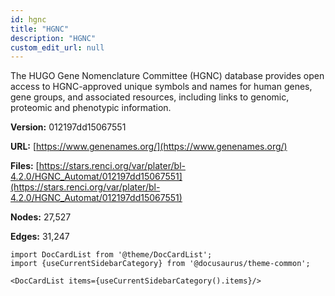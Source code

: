 ```yaml
---
id: hgnc
title: "HGNC"
description: "HGNC"
custom_edit_url: null
---
```





The HUGO Gene Nomenclature Committee (HGNC) database provides open access to HGNC-approved unique symbols and names for human genes, gene groups, and associated resources, including links to genomic, proteomic and phenotypic information.

**Version:** 012197dd15067551

**URL:** [https://www.genenames.org/](https://www.genenames.org/)

**Files:** [https://stars.renci.org/var/plater/bl-4.2.0/HGNC_Automat/012197dd15067551](https://stars.renci.org/var/plater/bl-4.2.0/HGNC_Automat/012197dd15067551)

**Nodes:** 27,527

**Edges:** 31,247





```mdx-code-block
import DocCardList from '@theme/DocCardList';
import {useCurrentSidebarCategory} from '@docusaurus/theme-common';

<DocCardList items={useCurrentSidebarCategory().items}/>
```
      